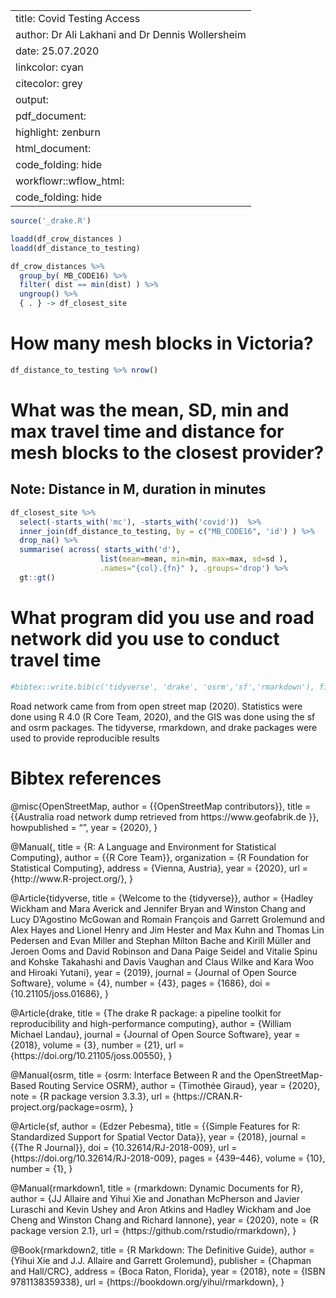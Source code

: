 
---
title:           Covid Testing Access
author:          Dr Ali Lakhani and Dr Dennis Wollersheim
date:            25.07.2020
linkcolor:       cyan
citecolor:       grey
output:
  pdf_document:
    highlight:   zenburn
  html_document:
    code_folding: hide
  workflowr::wflow_html:
    code_folding: hide
---

\tableofcontents


```r

source('_drake.R')

loadd(df_crow_distances )
loadd(df_distance_to_testing)

df_crow_distances %>%
  group_by( MB_CODE16) %>%
  filter( dist == min(dist) ) %>%
  ungroup() %>%
  { . } -> df_closest_site

```

# How many mesh blocks in Victoria?
```r
df_distance_to_testing %>% nrow()
```
# What was the mean, SD, min and max travel time and distance for mesh blocks to the closest provider?

## Note: Distance in M, duration in minutes


```r

df_closest_site %>%
  select(-starts_with('mc'), -starts_with('covid'))  %>%
  inner_join(df_distance_to_testing, by = c("MB_CODE16", 'id') ) %>%
  drop_na() %>%
  summarise( across( starts_with('d'),
                    list(mean=mean, min=min, max=max, sd=sd ),
                    .names="{col}.{fn}" ), .groups='drop') %>%
  gt::gt()


```

# What program did you use and road network did you use to conduct travel time

```r
#bibtex::write.bib(c('tidyverse', 'drake', 'osrm','sf','rmarkdown'), file='output/references')
```

Road network came from from open street map (2020). Statistics were done using R 4.0 (R Core Team, 2020), and the GIS was done using the sf and osrm packages. The tidyverse, rmarkdown, and drake packages were used to provide reproducible results

# Bibtex references


 @misc{OpenStreetMap,
 author = {{OpenStreetMap contributors}},
 title = {{Australia road network dump retrieved from https://www.geofabrik.de }},
 howpublished = "\url{ https://www.geofabrik.de/data/download.html }",
 year = {2020},
 }


@Manual{,
title = {R: A Language and Environment for Statistical Computing},
author = {{R Core Team}},
organization = {R Foundation for Statistical Computing},
address = {Vienna, Austria},
year = {2020},
url = {http://www.R-project.org/},
}


@Article{tidyverse,
  title = {Welcome to the {tidyverse}},
  author = {Hadley Wickham and Mara Averick and Jennifer Bryan and Winston Chang and Lucy D'Agostino McGowan and Romain François and Garrett Grolemund and Alex Hayes and Lionel Henry and Jim Hester and Max Kuhn and Thomas Lin Pedersen and Evan Miller and Stephan Milton Bache and Kirill Müller and Jeroen Ooms and David Robinson and Dana Paige Seidel and Vitalie Spinu and Kohske Takahashi and Davis Vaughan and Claus Wilke and Kara Woo and Hiroaki Yutani},
  year = {2019},
  journal = {Journal of Open Source Software},
  volume = {4},
  number = {43},
  pages = {1686},
  doi = {10.21105/joss.01686},
}

@Article{drake,
  title = {The drake R package: a pipeline toolkit for reproducibility and high-performance computing},
  author = {William Michael Landau},
  journal = {Journal of Open Source Software},
  year = {2018},
  volume = {3},
  number = {21},
  url = {https://doi.org/10.21105/joss.00550},
}

@Manual{osrm,
  title = {osrm: Interface Between R and the OpenStreetMap-Based Routing Service
OSRM},
  author = {Timothée Giraud},
  year = {2020},
  note = {R package version 3.3.3},
  url = {https://CRAN.R-project.org/package=osrm},
}

@Article{sf,
  author = {Edzer Pebesma},
  title = {{Simple Features for R: Standardized Support for Spatial Vector Data}},
  year = {2018},
  journal = {{The R Journal}},
  doi = {10.32614/RJ-2018-009},
  url = {https://doi.org/10.32614/RJ-2018-009},
  pages = {439--446},
  volume = {10},
  number = {1},
}

@Manual{rmarkdown1,
  title = {rmarkdown: Dynamic Documents for R},
  author = {JJ Allaire and Yihui Xie and Jonathan McPherson and Javier Luraschi and Kevin Ushey and Aron Atkins and Hadley Wickham and Joe Cheng and Winston Chang and Richard Iannone},
  year = {2020},
  note = {R package version 2.1},
  url = {https://github.com/rstudio/rmarkdown},
}

@Book{rmarkdown2,
  title = {R Markdown: The Definitive Guide},
  author = {Yihui Xie and J.J. Allaire and Garrett Grolemund},
  publisher = {Chapman and Hall/CRC},
  address = {Boca Raton, Florida},
  year = {2018},
  note = {ISBN 9781138359338},
  url = {https://bookdown.org/yihui/rmarkdown},
}
